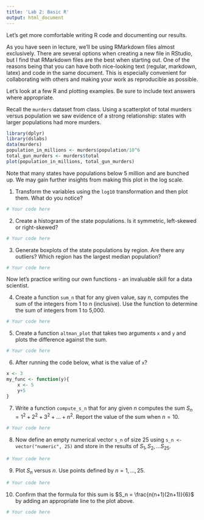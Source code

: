 ```yaml
---
title: 'Lab 2: Basic R'
output: html_document
---
```

Let's get more comfortable writing R code and documenting our results.

As you have seen in lecture, we'll be using RMarkdown files almost exclusively. There are several options when creating a new file in RStudio, but I find that RMarkdown files are the best when starting out. One of the reasons being that you can have both nice-looking text (regular, markdown, latex) and code in the same document. This is especially convenient for collaborating with others and making your work as reproducible as possible.

Let's look at a few R and plotting examples. Be sure to include text answers where appropriate.

Recall the `murders` dataset from class. Using a scatterplot of total murders versus population we saw evidence of a strong relationship: states with larger populations had more murders.

```r
library(dplyr)
library(dslabs)
data(murders)
population_in_millions <- murders$population/10^6
total_gun_murders <- murders$total
plot(population_in_millions, total_gun_murders)
```

Note that many states have populations below 5 million and are bunched up. We may gain further insights from making this plot in the log scale.

1. Transform the variables using the `log10` transformation and then plot them. What do you notice?

```r
# Your code here
```


2. Create a histogram of the state populations. Is it symmetric, left-skewed or right-skewed?

```r
# Your code here
```


3. Generate boxplots of the state populations by region. Are there any outliers? Which region has the largest median population?

```r
# Your code here
```


Now let's practice writing our own functions - an invaluable skill for a data scientist.

4. Create a function `sum_n` that for any given value, say $n$, computes the sum of the integers from 1 to n (inclusive). Use the function to determine the sum of integers from 1 to 5,000.

```r
# Your code here
```

5. Create a function `altman_plot` that takes two arguments `x` and `y` and plots the difference against the sum.

```r
# Your code here
```

6. After running the code below, what is the value of `x`?

```r
x <- 3
my_func <- function(y){
    x <- 5
    y+5
}
```


7. Write a function `compute_s_n` that for any given $n$ computes the sum $S_n = 1^2 + 2^2 + 3^2 + \dots + n^2$. Report the value of the sum when $n=10$.

```r
# Your code here
```

8. Now define an empty numerical vector `s_n` of size 25 using `s_n <- vector("numeric", 25)` and store in the results of $S_1, S_2, \dots S_{25}$.

```r
# Your code here
```

9. Plot $S_n$ versus $n$. Use points defined by $n = 1,\dots, 25$.

```r
# Your code here
```

10. Confirm that the formula for this sum is $S_n = \frac{n(n+1)(2n+1)}{6}$ by adding an appropriate line to the plot above.

```r
# Your code here
```
